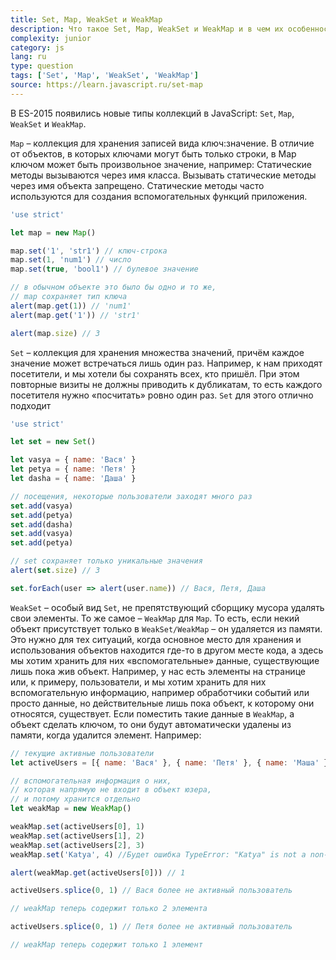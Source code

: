 ```yaml
---
title: Set, Map, WeakSet и WeakMap
description: Что такое Set, Map, WeakSet и WeakMap и в чем их особенности
complexity: junior
category: js
lang: ru
type: question
tags: ['Set', 'Map', 'WeakSet', 'WeakMap']
source: https://learn.javascript.ru/set-map
---
```


В ES-2015 появились новые типы коллекций в JavaScript: `Set`, `Map`, `WeakSet` и `WeakMap`.

`Map` – коллекция для хранения записей вида ключ:значение. В отличие от объектов, в которых ключами могут быть только строки, в Map ключом может быть произвольное значение, например: Cтатические методы вызываются через имя класса. Вызывать статические методы через имя объекта запрещено. Статические методы часто используются для создания вспомогательных функций приложения.

```js example
'use strict'

let map = new Map()

map.set('1', 'str1') // ключ-строка
map.set(1, 'num1') // число
map.set(true, 'bool1') // булевое значение

// в обычном объекте это было бы одно и то же,
// map сохраняет тип ключа
alert(map.get(1)) // 'num1'
alert(map.get('1')) // 'str1'

alert(map.size) // 3
```

`Set` – коллекция для хранения множества значений, причём каждое значение может встречаться лишь один раз. Например, к нам приходят посетители, и мы хотели бы сохранять всех, кто пришёл. При этом повторные визиты не должны приводить к дубликатам, то есть каждого посетителя нужно «посчитать» ровно один раз. `Set` для этого отлично подходит

```js example
'use strict'

let set = new Set()

let vasya = { name: 'Вася' }
let petya = { name: 'Петя' }
let dasha = { name: 'Даша' }

// посещения, некоторые пользователи заходят много раз
set.add(vasya)
set.add(petya)
set.add(dasha)
set.add(vasya)
set.add(petya)

// set сохраняет только уникальные значения
alert(set.size) // 3

set.forEach(user => alert(user.name)) // Вася, Петя, Даша
```

`WeakSet` – особый вид `Set`, не препятствующий сборщику мусора удалять свои элементы. То же самое – `WeakMap` для `Map`. То есть, если некий объект присутствует только в `WeakSet/WeakMap` – он удаляется из памяти. Это нужно для тех ситуаций, когда основное место для хранения и использования объектов находится где-то в другом месте кода, а здесь мы хотим хранить для них «вспомогательные» данные, существующие лишь пока жив объект. Например, у нас есть элементы на странице или, к примеру, пользователи, и мы хотим хранить для них вспомогательную информацию, например обработчики событий или просто данные, но действительные лишь пока объект, к которому они относятся, существует. Если поместить такие данные в `WeakMap`, а объект сделать ключом, то они будут автоматически удалены из памяти, когда удалится элемент. Например:

```js example
// текущие активные пользователи
let activeUsers = [{ name: 'Вася' }, { name: 'Петя' }, { name: 'Маша' }]

// вспомогательная информация о них,
// которая напрямую не входит в объект юзера,
// и потому хранится отдельно
let weakMap = new WeakMap()

weakMap.set(activeUsers[0], 1)
weakMap.set(activeUsers[1], 2)
weakMap.set(activeUsers[2], 3)
weakMap.set('Katya', 4) //Будет ошибка TypeError: "Katya" is not a non-null object

alert(weakMap.get(activeUsers[0])) // 1

activeUsers.splice(0, 1) // Вася более не активный пользователь

// weakMap теперь содержит только 2 элемента

activeUsers.splice(0, 1) // Петя более не активный пользователь

// weakMap теперь содержит только 1 элемент
```
